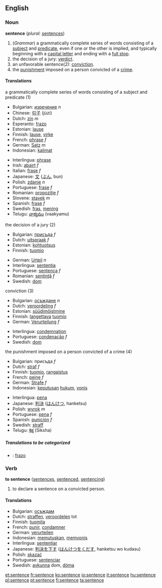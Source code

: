 ==English==

===Noun===
'''sentence'''  (''plural:'' [[sentences]])
#(''Grammar'') a grammatically complete series of words consisting of a [[subject]] and [[predicate]], even if one or the other is implied, and typically beginning with a [[capital letter]] and ending with a [[full stop]].
#the decision of a jury: [[verdict]].
#an unfavorable sentence(2): [[conviction]].
#the [[punishment]] imposed on a person convicted of a [[crime]].

====Translations====
;a grammatically complete series of words consisting of a subject and predicate (1)
{{top}}
* Bulgarian: [[изречение]] ''n''
*Chinese: [[句子]] (jùzi)
*Dutch: [[zin]] ''m''
*Esperanto: [[frazo]]
*Estonian: [[lause]]
*Finnish: [[lause]], [[virke]]
*French: [[phrase]] ''f''
*German: [[Satz]] ''m''
*Indonesian: [[kalimat]]
{{mid}}
*Interlingua: [[phrase]]
*Irish: [[abairt]] ''f''
*Italian: [[frase]] ''f''
*Japanese: [[文]] ([[ぶん]], bun)
*Polish: [[zdanie]] ''n''
*Portuguese: [[frase]] ''f''
*Romanian: [[propoziţie]] ''f''
*Slovene: [[stavek]] ''m''
*Spanish: [[frase]] ''f''
*Swedish: [[fras]], [[mening]]
*Telugu: [[వాక్యము]] (vaakyamu)
{{bottom}}

;the decision of a jury (2)
{{top}}
* Bulgarian: [[присъда]] ''f''
*Dutch: [[uitspraak]] ''f''
*Estonian: [[kohtuotsus]]
*Finnish: [[tuomio]]
{{mid}}
*German: [[Urteil]] ''n''
*Interlingua: [[sententia]]
*Portuguese: [[sentença]] ''f''
*Romanian: [[sentinţă]] ''f''
*Swedish: [[dom]]
{{bottom}}

;conviction (3)
{{top}}
* Bulgarian: [[осъждане]] ''n''
*Dutch: [[veroordeling]] ''f''
*Estonian: [[süüdimõistmine]]
*Finnish: [[langettava]] [[tuomio]]
*German: [[Verurteilung]] ''f''
{{mid}}
*Interlingua: [[condemnation]]
*Portuguese: [[condenação]] ''f''
*Swedish: [[dom]]
{{bottom}}

;the punishment imposed on a person convicted of a crime (4)
{{top}}
* Bulgarian: присъда ''f''
*Dutch: [[straf]] ''f''
*Finnish: [[tuomio]], [[rangaistus]]
*French: [[peine]] ''f''
*German: [[Strafe]] ''f''
*Indonesian: [[putus|keputusan]] [[hukum]], [[vonis]]
{{mid}}
*Interlingua: [[pena]]
*Japanese: [[判決]] ([[はんけつ]], hanketsu)
*Polish: [[wyrok]] ''m''
*Portuguese: [[pena]] ''f''
*Spanish: [[punición]] ''f''
*Swedish: [[straff]]
*Telugu: [[శిక్ష]] (Siksha)
{{bottom}}

=====Translations to be categorized=====
{{checktrans}}

*{{ttbc|Ido}}: [[frazo]]

===Verb===
'''to sentence''' ([[sentences]], [[sentenced]], [[sentencing]])
# to declare a sentence on a convicted person.

====Translations====
*Bulgarian: [[осъждам]] 
*Dutch: [[straffen]], [[veroordelen]] tot
*Finnish: [[tuomita]]
*French: [[punir]], [[condamner]]
*German: [[verurteilen]]
*Indonesian: [[putus|memutuskan]], [[vonis|memvonis]]
*Interlingua: [[sententiar]]
*Japanese: [[判決]]を[[下す]] ([[はんけつ]]を[[くだす]], hanketsu wo kudasu)
*Polish: [[skazać]]
*Portuguese: [[sentenciar]]
*Swedish: [[avkunna]] dom, [[döma]]

[[et:sentence]]
[[fr:sentence]]
[[ko:sentence]]
[[io:sentence]]
[[it:sentence]]
[[hu:sentence]]
[[pl:sentence]]
[[pt:sentence]]
[[fi:sentence]]
[[ta:sentence]]